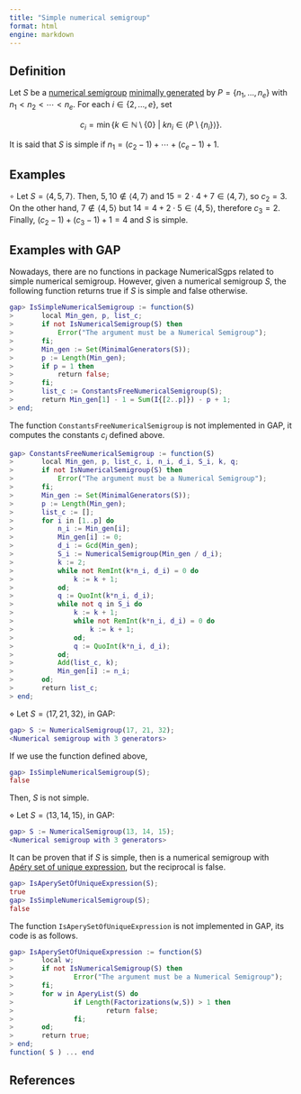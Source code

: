 ```yaml
---
title: "Simple numerical semigroup"
format: html
engine: markdown
---
```


<!-- Definición de Num. Sem. -->

## Definition

Let $S$ be a [numerical semigroup](../Basic-concepts/Numerical-semigroup.qmd) [minimally generated](../Basic-concepts/Minimal-set-of-generators.qmd) by $P = \{n_1, \ldots, n_e\}$ with $n_1 < n_2 < \cdots < n_e$. For each $i \in \{2, \ldots, e\}$, set

$$
c_i = \min \{k \in \mathbb{N} \setminus \{0\} ~ | ~ kn_i \in \langle P \setminus \{n_i\} \rangle\}.
$$

It is said that $S$ is simple if $n_1 = (c_2 - 1) + \cdots + (c_e - 1)+1$.

## Examples

$\circ$ Let $S = \langle 4, 5, 7 \rangle$. Then, $5, 10 \not \in \langle 4, 7 \rangle$ and $15 = 2 \cdot 4 + 7 \in \langle 4, 7 \rangle$, so $c_2 = 3$. On the other hand, $7 \not \in \langle 4, 5 \rangle$ but $14 = 4 + 2 \cdot 5 \in \langle 4, 5 \rangle$, therefore $c_3 = 2$. Finally, $(c_2-1) + (c_3 - 1)+1 = 4$ and $S$ is simple.

## Examples with GAP

Nowadays, there are no functions in package NumericalSgps related to simple numerical semigroup. However, given a numerical semigroup $S$, the following function returns true if $S$ is simple and false otherwise.

``` gap
gap> IsSimpleNumericalSemigroup := function(S)
>       local Min_gen, p, list_c;
>       if not IsNumericalSemigroup(S) then
>           Error("The argument must be a Numerical Semigroup");
>       fi;
>       Min_gen := Set(MinimalGenerators(S));
>       p := Length(Min_gen);
>       if p = 1 then 
>           return false; 
>       fi;
>       list_c := ConstantsFreeNumericalSemigroup(S);
>       return Min_gen[1] - 1 = Sum(I{[2..p]}) - p + 1;
> end;
```

The function `ConstantsFreeNumericalSemigroup` is not implemented in GAP, it computes the constants $c_i$ defined above.

``` gap
gap> ConstantsFreeNumericalSemigroup := function(S)
>       local Min_gen, p, list_c, i, n_i, d_i, S_i, k, q;
>       if not IsNumericalSemigroup(S) then
>           Error("The argument must be a Numerical Semigroup");
>       fi;
>       Min_gen := Set(MinimalGenerators(S));
>       p := Length(Min_gen);
>       list_c := [];
>       for i in [1..p] do
>           n_i := Min_gen[i];
>           Min_gen[i] := 0;
>           d_i := Gcd(Min_gen);
>           S_i := NumericalSemigroup(Min_gen / d_i);
>           k := 2;
>           while not RemInt(k*n_i, d_i) = 0 do
>               k := k + 1;
>           od;
>           q := QuoInt(k*n_i, d_i);
>           while not q in S_i do
>               k := k + 1;
>               while not RemInt(k*n_i, d_i) = 0 do
>                   k := k + 1;
>               od;
>               q := QuoInt(k*n_i, d_i);
>           od;
>           Add(list_c, k);
>           Min_gen[i] := n_i;
>       od;
>       return list_c;
> end;
```

$\diamond$ Let $S = \langle 17, 21, 32 \rangle$, in GAP:

``` gap
gap> S := NumericalSemigroup(17, 21, 32);
<Numerical semigroup with 3 generators>
```

If we use the function defined above,

``` gap
gap> IsSimpleNumericalSemigroup(S);
false
```

Then, $S$ is not simple.

$\diamond$ Let $S = \langle 13, 14, 15 \rangle$, in GAP:

``` gap
gap> S := NumericalSemigroup(13, 14, 15);
<Numerical semigroup with 3 generators>
```

It can be proven that if $S$ is simple, then is a numerical semigroup with [Apéry set of unique expression](NS-Apery-set.qmd), but the reciprocal is false.

``` gap
gap> IsAperySetOfUniqueExpression(S);
true
gap> IsSimpleNumericalSemigroup(S);
false
```

The function `IsAperySetOfUniqueExpression` is not implemented in GAP, its code is as follows.

``` gap
gap> IsAperySetOfUniqueExpression := function(S)
>       local w;
>       if not IsNumericalSemigroup(S) then
>               Error("The argument must be a Numerical Semigroup");
>       fi;
>       for w in AperyList(S) do
>               if Length(Factorizations(w,S)) > 1 then
>                       return false;
>               fi;
>       od;
>       return true;
> end;
function( S ) ... end
```

## References
